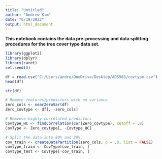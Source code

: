 ---
title: "Untitled"
author: "Andrew Kim"
date: "6/19/2022"
output: html_document
---

__This notebook contains the data pre-processing and data splitting procedures for the tree cover type data set.__

```{r}
library(ggplot2)
library(dplyr)
library(caret)
set.seed(0)
```

```{r}
df = read.csv("C:/Users/andre/OneDrive/Desktop/ADS503/covtype.csv")
head(df)
```

```{r}
str(df)
```

```{r}
# Remove features/predictors with no variance
zero_cols <- nearZeroVar(df)
Zero_covtype <- df[, -zero_cols]
```

```{r}
# Remvove highly correlated predictors
Covtype_HC <- findCorrelation(cor(Zero_covtype), cutoff = .8)
CovType <- Zero_covtype[, -Covtype_HC]
```


```{r}
# Split the data into 80% and 20%.
cov_train <- createDataPartition(zero_cols, p = .8, list = FALSE)
covtype_train <- CovType[cov_train, ]
covtype_test <- CovType[-cov_train, ]
```

```{r}
```

```{r}
```

```{r}
```

```{r}
```









